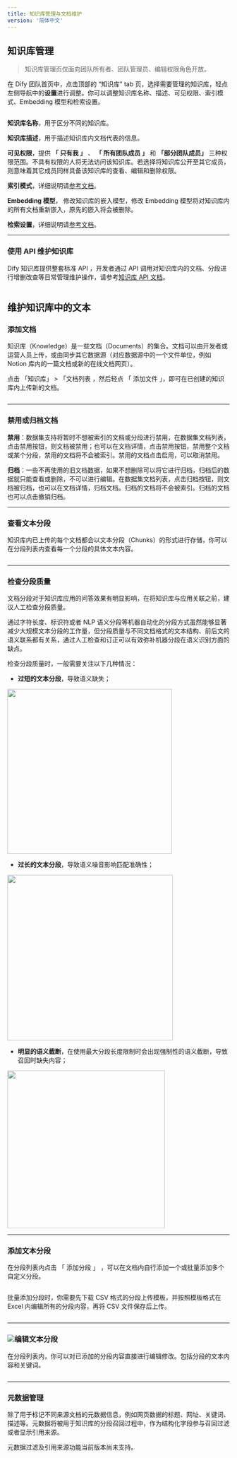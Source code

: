 ```yaml
---
title: 知识库管理与文档维护
version: '简体中文'
---
```


## 知识库管理

> 知识库管理页仅面向团队所有者、团队管理员、编辑权限角色开放。

在 Dify 团队首页中，点击顶部的 “知识库” tab 页，选择需要管理的知识库，轻点左侧导航中的**设置**进行调整。你可以调整知识库名称、描述、可见权限、索引模式、Embedding 模型和检索设置。

<Frame caption="知识库设置">
  <img src="/zh-cn/user-guide/.gitbook/assets/image (8).png" alt="" />
</Frame>

**知识库名称**，用于区分不同的知识库。

**知识库描述**，用于描述知识库内文档代表的信息。

**可见权限**，提供 **「 只有我 」** 、 **「 所有团队成员 」** 和 **「部分团队成员」** 三种权限范围。不具有权限的人将无法访问该知识库。若选择将知识库公开至其它成员，则意味着其它成员同样具备该知识库的查看、编辑和删除权限。

**索引模式**，详细说明请[参考文档](/zh-hans/guides/knowledge-base/knowledge-base-creation/introduction)。

**Embedding 模型**， 修改知识库的嵌入模型，修改 Embedding 模型将对知识库内的所有文档重新嵌入，原先的嵌入将会被删除。

**检索设置**，详细说明请[参考文档](/zh-hans/guides/knowledge-base/knowledge-base-creation/introduction)。

***

### 使用 API 维护知识库

Dify 知识库提供整套标准 API ，开发者通过 API 调用对知识库内的文档、分段进行增删改查等日常管理维护操作，请参考[知识库 API 文档](/zh-hans/guides/knowledge-base/knowledge-and-documents-maintenance/maintain-dataset-via-api)。

<Frame caption="知识库 API 管理">
  <img src="/zh-cn/user-guide/.gitbook/assets/image (231).png" alt="" />
</Frame>

## 维护知识库中的文本

### 添加文档

知识库（Knowledge）是一些文档（Documents）的集合。文档可以由开发者或运营人员上传，或由同步其它数据源（对应数据源中的一个文件单位，例如 Notion 库内的一篇文档或新的在线文档网页）。

点击 「知识库」 > 「文档列表 ，然后轻点 「 添加文件 」，即可在已创建的知识库内上传新的文档。

<Frame caption="在知识库内上传新文档">
  <img src="/zh-cn/user-guide/.gitbook/assets/image (10).png" alt="" />
</Frame>

***

### 禁用或归档文档

**禁用**：数据集支持将暂时不想被索引的文档或分段进行禁用，在数据集文档列表，点击禁用按钮，则文档被禁用；也可以在文档详情，点击禁用按钮，禁用整个文档或某个分段，禁用的文档将不会被索引。禁用的文档点击启用，可以取消禁用。

**归档**：一些不再使用的旧文档数据，如果不想删除可以将它进行归档，归档后的数据就只能查看或删除，不可以进行编辑。在数据集文档列表，点击归档按钮，则文档被归档，也可以在文档详情，归档文档。归档的文档将不会被索引。归档的文档也可以点击撤销归档。

***

### 查看文本分段

知识库内已上传的每个文档都会以文本分段（Chunks）的形式进行存储，你可以在分段列表内查看每一个分段的具体文本内容。

<Frame caption="查看已上传的文档分段">
  <img src="/zh-cn/user-guide/.gitbook/assets/image (88).png" alt="" />
</Frame>

***

### 检查分段质量

文档分段对于知识库应用的问答效果有明显影响，在将知识库与应用关联之前，建议人工检查分段质量。

通过字符长度、标识符或者 NLP 语义分段等机器自动化的分段方式虽然能够显著减少大规模文本分段的工作量，但分段质量与不同文档格式的文本结构、前后文的语义联系都有关系，通过人工检查和订正可以有效弥补机器分段在语义识别方面的缺点。

检查分段质量时，一般需要关注以下几种情况：

* **过短的文本分段**，导致语义缺失；

<Frame caption="过短的文本分段">
  <img src="/zh-cn/user-guide/.gitbook/assets/image (234).png" alt="" width="373" />
</Frame>

* **过长的文本分段**，导致语义噪音影响匹配准确性；

<Frame caption="过长的文本分段">
  <img src="/zh-cn/user-guide/.gitbook/assets/image (237).png" alt="" width="375" />
</Frame>

* **明显的语义截断**，在使用最大分段长度限制时会出现强制性的语义截断，导致召回时缺失内容；

<Frame caption="明显的语义截断">
  <img src="/zh-cn/user-guide/.gitbook/assets/image (236).png" alt="" width="357" />
</Frame>

***

### 添加文本分段

在分段列表内点击 「 添加分段 」 ，可以在文档内自行添加一个或批量添加多个自定义分段。

<Frame caption="">
  <img src="/zh-cn/user-guide/.gitbook/assets/image (90).png" alt="" />
</Frame>

批量添加分段时，你需要先下载 CSV 格式的分段上传模板，并按照模板格式在 Excel 内编辑所有的分段内容，再将 CSV 文件保存后上传。

<Frame caption="批量添加自定义分段">
  <img src="/zh-cn/user-guide/.gitbook/assets/image (92).png" alt="" />
</Frame>

***

### ![](</zh-cn/user-guide/.gitbook/assets/image (7).png>)编辑文本分段

在分段列表内，你可以对已添加的分段内容直接进行编辑修改。包括分段的文本内容和关键词。

<Frame caption="编辑文档分段">
  <img src="/zh-cn/user-guide/.gitbook/assets/image (93).png" alt="" />
</Frame>

***

### 元数据管理

除了用于标记不同来源文档的元数据信息，例如网页数据的标题、网址、关键词、描述等。元数据将被用于知识库的分段召回过程中，作为结构化字段参与召回过滤或者显示引用来源。

<Info>
  元数据过滤及引用来源功能当前版本尚未支持。
</Info>

<Frame caption="元数据管理">
  <img src="/zh-cn/user-guide/.gitbook/assets/image (230).png" alt="" />
</Frame>
